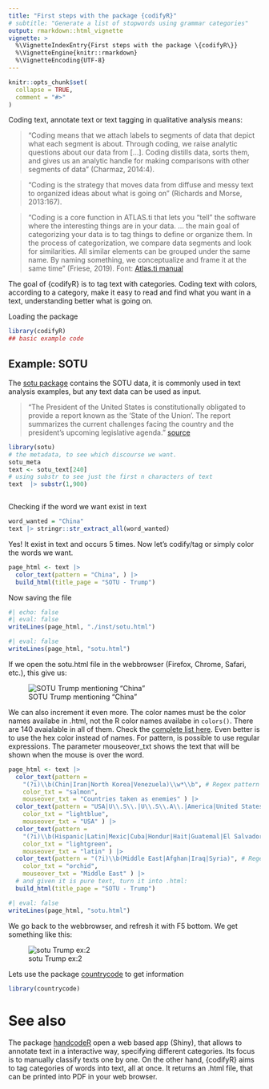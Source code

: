 ```yaml
---
title: "First steps with the package {codifyR}"
# subtitle: "Generate a list of stopwords using grammar categories"
output: rmarkdown::html_vignette
vignette: >
  %\VignetteIndexEntry{First steps with the package \{codifyR\}}
  %\VignetteEngine{knitr::rmarkdown}
  %\VignetteEncoding{UTF-8}
---
```


```r
knitr::opts_chunk$set(
  collapse = TRUE,
  comment = "#>"
)
```

Coding text, annotate text or text tagging in qualitative analysis means: 


> “Coding means that we attach labels to segments of data that depict what each segment is about. Through coding, we raise analytic questions about our data from […]. Coding distills data, sorts them, and gives us an analytic handle for making comparisons with other segments of data” (Charmaz, 2014:4).

> “Coding is the strategy that moves data from diffuse and messy text to organized ideas about what is going on” (Richards and Morse, 2013:167).

> "Coding is a core function in ATLAS.ti that lets you “tell” the software where the interesting things are in your data. ... the main goal of categorizing your data is to tag things to define or organize them. In the process of categorization, we compare data segments and look for similarities. All similar elements can be grouped under the same name. By naming something, we conceptualize and frame it at the same time" (Friese, 2019).
> Font: [Atlas.ti manual](https://doc.atlasti.com/QuicktourWin.v9/Codes/CodingData.html)


The goal of {codifyR} is to tag text with categories. Coding text with colors, according to a category, make it easy to read and find what you want in a text, understanding better what is going on.


Loading the package

```r
library(codifyR)
## basic example code
```

## Example: SOTU 

The [sotu package](https://cran.r-project.org/web/packages/sotu/index.html) contains the SOTU data, it is commonly used in text analysis examples, but any text data can be used as input.

> "The President of the United States is constitutionally obligated to provide a report known as the 'State of the Union'. The report summarizes the current challenges facing the country and the president's upcoming legislative agenda." [source](https://cran.r-project.org/web/packages/sotu/index.html)

```r
library(sotu)
# the metadata, to see which discourse we want.
sotu_meta
text <- sotu_text[240]
# using substr to see just the first n characters of text
text  |> substr(1,900)
```
<!-- If you are not using Rstudio, or if you are using and want to open it in your webbrowser instead of the RStudio, use option. -->
```r
```

Checking if the word we want exist in text
```r
word_wanted = "China"
text |> stringr::str_extract_all(word_wanted)
```
Yes! It exist in text and occurs 5 times.
Now let's codify/tag or simply color the words we want.

```r
page_html <- text |> 
  color_text(pattern = "China", ) |>
  build_html(title_page = "SOTU - Trump")
```
Now saving the file
```r
#| echo: false
#| eval: false
writeLines(page_html, "./inst/sotu.html")
```
```r
#| eval: false
writeLines(page_html, "sotu.html")
```
If we open the sotu.html file in the webbrowser (Firefox, Chrome, Safari, etc.), this give us:

![SOTU Trump mentioning "China"](sotu_trump_china.png)

We can also increment it even more.
The color names must be the color names availabe in .html, not the R color names availabe in `colors()`. There are 140 avaialable in all of them. Check the [complete list here](https://www.w3schools.com/colors/colors_names.asp). Even better is to use the hex color instead of names.
<!-- To check the color names in R, run `colors()` command, or check [this link](https://r-charts.com/colors/), or [this](http://www.stat.columbia.edu/~tzheng/files/Rcolor.pdf), or search in internet for "R color palettes". -->
For pattern, is possible to use regular expressions.
The parameter mouseover_txt shows the text that will be shown when the mouse is over the word.

```r
page_html <- text |> 
  color_text(pattern = 
    "(?i)\\b(Chin|Iran|North Korea|Venezuela)\\w*\\b", # Regex pattern
    color_txt = "salmon", 
    mouseover_txt = "Countries taken as enemies" ) |>
  color_text(pattern = "USA|U\\.S\\.|U\\.S\\.A\\.|America|United States", # Regex pattern
    color_txt = "lightblue", 
    mouseover_txt = "USA" ) |>
  color_text(pattern = 
    "(?i)\\b(Hispanic|Latin|Mexic|Cuba|Hondur|Hait|Guatemal|El Salvador|Nicaragua)", # Regex pattern
    color_txt = "lightgreen", 
    mouseover_txt = "latin" ) |>
  color_text(pattern = "(?i)\\b(Middle East|Afghan|Iraq|Syria)", # Regex pattern
    color_txt = "orchid", 
    mouseover_txt = "Middle East" ) |>
  # and given it is pure text, turn it into .html:
  build_html(title_page = "SOTU - Trump")
```

```r
#| eval: false
writeLines(page_html, "sotu.html")
```

We go back to the webbrowser, and refresh it with F5 bottom. We get something like this:

![sotu Trump ex:2](sotu_trump_ex2.png)

Lets use the package [countrycode](https://github.com/vincentarelbundock/countrycode) to get information 

```r
library(countrycode)
```



# See also

The package [handcodeR](https://github.com/liserman/handcodeR/) open a web based app (Shiny), that allows to annotate text in a interactive way, specifying different categories. Its focus is to manually classify texts one by one. 
On the other hand, {codifyR} aims to tag categories of words into text, all at once.
It returns an .html file, that can be printed into PDF in your web browser.
